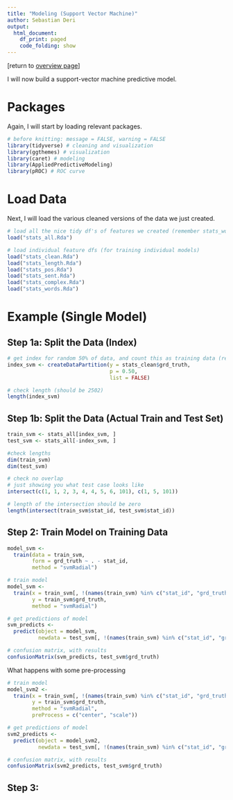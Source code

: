 ---
title: "Modeling (Support Vector Machine)"
author: Sebastian Deri
output:
  html_document:
    df_print: paged
    code_folding: show
---

[return to [overview page](./hld_OVERVIEW.html)]

I will now build a support-vector machine predictive model.

# Packages

Again, I will start by loading relevant packages.

```{r, message=FALSE, warning=FALSE}
# before knitting: message = FALSE, warning = FALSE
library(tidyverse) # cleaning and visualization
library(ggthemes) # visualization
library(caret) # modeling
library(AppliedPredictiveModeling)
library(pROC) # ROC curve
```

# Load Data

Next, I will load the various cleaned versions of the data we just
created.

```{r}
# load all the nice tidy df's of features we created (remember stats_words has multiple dtm's)
load("stats_all.Rda")

# load individual feature dfs (for training individual models)
load("stats_clean.Rda")
load("stats_length.Rda")
load("stats_pos.Rda")
load("stats_sent.Rda")
load("stats_complex.Rda")
load("stats_words.Rda")

```


# Example (Single Model)

## Step 1a: Split the Data (Index)

```{r}
# get index for random 50% of data, and count this as training data (rest will be test)
index_svm <- createDataPartition(y = stats_clean$grd_truth,
                                 p = 0.50,
                                 list = FALSE)

# check length (should be 2502)
length(index_svm)
```

## Step 1b: Split the Data (Actual Train and Test Set)

```{r}
train_svm <- stats_all[index_svm, ]
test_svm <- stats_all[-index_svm, ]

#check lengths
dim(train_svm)
dim(test_svm)

# check no overlap
# just showing you what test case looks like
intersect(c(1, 1, 2, 3, 4, 4, 5, 6, 101), c(1, 5, 101))

# length of the intersection should be zero
length(intersect(train_svm$stat_id, test_svm$stat_id))

```


## Step 2: Train Model on Training Data

```{r}
model_svm <-
  train(data = train_svm,
        form = grd_truth ~ . - stat_id,
        method = "svmRadial")

# train model
model_svm <-
  train(x = train_svm[, !(names(train_svm) %in% c("stat_id", "grd_truth"))],
        y = train_svm$grd_truth,
        method = "svmRadial")

# get predictions of model
svm_predicts <-
  predict(object = model_svm,
          newdata = test_svm[, !(names(train_svm) %in% c("stat_id", "grd_truth"))])

# confusion matrix, with results
confusionMatrix(svm_predicts, test_svm$grd_truth)

```


What happens with some pre-processing

```{r}
# train model
model_svm2 <-
  train(x = train_svm[, !(names(train_svm) %in% c("stat_id", "grd_truth"))],
        y = train_svm$grd_truth,
        method = "svmRadial",
        preProcess = c("center", "scale"))

# get predictions of model
svm2_predicts <-
  predict(object = model_svm2,
          newdata = test_svm[, !(names(train_svm) %in% c("stat_id", "grd_truth"))])

# confusion matrix, with results
confusionMatrix(svm2_predicts, test_svm$grd_truth)
```


## Step 3:



